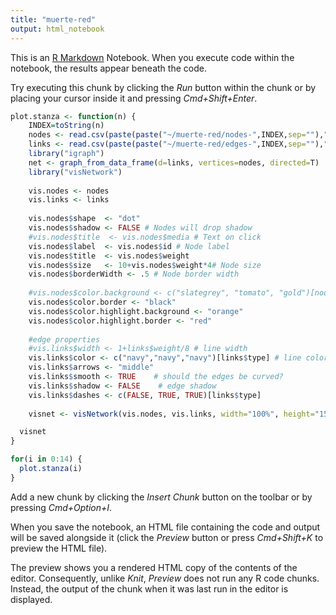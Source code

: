 ```yaml
---
title: "muerte-red"
output: html_notebook
---
```


This is an [R Markdown](http://rmarkdown.rstudio.com) Notebook. When you execute code within the notebook, the results appear beneath the code. 

Try executing this chunk by clicking the *Run* button within the chunk or by placing your cursor inside it and pressing *Cmd+Shift+Enter*. 




```r

plot.stanza <- function(n) {
    INDEX=toString(n)
    nodes <- read.csv(paste(paste("~/muerte-red/nodes-",INDEX,sep=""),".csv",sep=""), header=T, as.is=T)
    links <- read.csv(paste(paste("~/muerte-red/edges-",INDEX,sep=""),".csv",sep=""), header=T, as.is=T)
    library("igraph")
    net <- graph_from_data_frame(d=links, vertices=nodes, directed=T) 
    library("visNetwork") 
    
    vis.nodes <- nodes
    vis.links <- links
    
    vis.nodes$shape  <- "dot"  
    vis.nodes$shadow <- FALSE # Nodes will drop shadow
    #vis.nodes$title  <- vis.nodes$media # Text on click
    vis.nodes$label  <- vis.nodes$id # Node label
    vis.nodes$title  <- vis.nodes$weight
    vis.nodes$size   <- 10+vis.nodes$weight*4# Node size
    vis.nodes$borderWidth <- .5 # Node border width
    
    #vis.nodes$color.background <- c("slategrey", "tomato", "gold")[nodes$id]
    vis.nodes$color.border <- "black"
    vis.nodes$color.highlight.background <- "orange"
    vis.nodes$color.highlight.border <- "red"
    
    #edge properties
    #vis.links$width <- 1+links$weight/8 # line width
    vis.links$color <- c("navy","navy","navy")[links$type] # line color  
    vis.links$arrows <- "middle"
    vis.links$smooth <- TRUE    # should the edges be curved?
    vis.links$shadow <- FALSE    # edge shadow
    vis.links$dashes <- c(FALSE, TRUE, TRUE)[links$type]
    
    visnet <- visNetwork(vis.nodes, vis.links, width="100%", height="1500px", main=paste("stanza ",toString(n+1),sep=""))

  visnet
}

for(i in 0:14) {
  plot.stanza(i)
}


```

Add a new chunk by clicking the *Insert Chunk* button on the toolbar or by pressing *Cmd+Option+I*.

When you save the notebook, an HTML file containing the code and output will be saved alongside it (click the *Preview* button or press *Cmd+Shift+K* to preview the HTML file). 

The preview shows you a rendered HTML copy of the contents of the editor. Consequently, unlike *Knit*, *Preview* does not run any R code chunks. Instead, the output of the chunk when it was last run in the editor is displayed.

